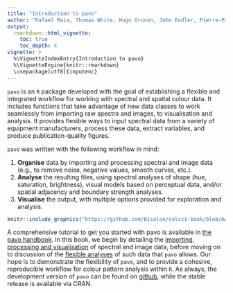```yaml
---
title: "Introduction to pavo"
author: "Rafael Maia, Thomas White, Hugo Gruson, John Endler, Pierre-Paul Bitton, Chad Eliason"
output:
  rmarkdown::html_vignette:
    toc: true
    toc_depth: 4
vignette: >
  %\VignetteIndexEntry{Introduction to pavo}
  %\VignetteEngine{knitr::rmarkdown}
  \usepackage[utf8]{inputenc}
---
```


[pavo_repo]: https://github.com/rmaia/pavo

[data_location]: https://github.com/rmaia/pavo/blob/master/data_external/vignette

`pavo` is an `R` package developed with the goal of establishing a flexible and integrated workflow for working with spectral and spatial colour data. It includes functions that take advantage of new data classes to work seamlessly from importing raw spectra and images, to visualisation and analysis. It provides flexible ways to input spectral data from a variety of equipment manufacturers, process these data, extract variables, and produce publication-quality figures.

`pavo` was written with the following workflow in mind:

1. **Organise** data by importing and processing spectral and image data (e.g., to remove noise, negative values, smooth curves, etc.).
2. **Analyse** the resulting files, using spectral analyses of shape (hue, saturation, brightness), visual models based on perceptual data, and/or spatial adjacency and boundary strength analyses.
3. **Visualise** the output, with multiple options provided for exploration and analysis.

```r
knitr::include_graphics("https://github.com/Bisaloo/colsci-book/blob/main/fig/workflow.png?raw=TRUE")
```

A comprehensive tutorial to get you started with pavo is available in [the pavo handbook](https://bisaloo.github.io/colsci-book/). In this book, we begin by detailing the [importing, processing and visualisation](https://bisaloo.github.io/colsci-book/importing-processing-and-visualising-data.html) of spectral and image data, before moving on to discussion of the [flexible analyses](https://bisaloo.github.io/colsci-book/analysing-data.html) of such data that `pavo` allows. Our hope is to demonstrate the flexibility of `pavo`, and to provide a cohesive, reproducible workflow for colour pattern analysis within `R`. As always, the development version of `pavo` can be found on [github][pavo_repo], while the stable release is available via CRAN.

